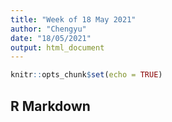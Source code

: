```yaml
---
title: "Week of 18 May 2021"
author: "Chengyu"
date: "18/05/2021"
output: html_document
---
```


```r
knitr::opts_chunk$set(echo = TRUE)
```

## R Markdown

